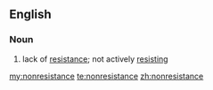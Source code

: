 ==English==

===Noun===
{{en-noun}}

# lack of [[resistance]]; not actively [[resist]]ing

[[my:nonresistance]]
[[te:nonresistance]]
[[zh:nonresistance]]